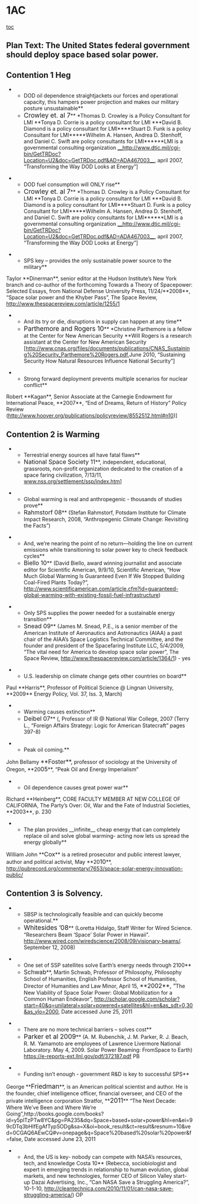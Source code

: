 =<span style="text-align: left;">1AC</span>= 
[[toc]]
<span style="display: block; text-align: left;">
</span>
==<span style="text-align: left;">Plan Text: The United States federal government should deploy space based solar power.</span>== 

==Contention 1 Heg== 
**DOD oil dependence straightjackets our forces and operational capacity, this hampers power projection and makes our military posture unsustainable**
**<span style="font-size: 13pt;">Crowley et. al 7</span>** *Thomas D. Crowley is a Policy Consultant for LMI **Tonya D. Corrie is a policy consultant for LMI ***David B. Diamond is a policy consultant for LMI****Stuart D. Funk is a policy Consultant for LMI*****Wilhelm A. Hansen, Andrea D. Stenhoff, and Daniel C. Swift are policy consultants for LMI******LMI is a governmental consulting organization [[[http://www.dtic.mil/cgi-bin/GetTRDoc?Location=U2&doc=GetTRDoc.pdf&AD=ADA467003|__http://www.dtic.mil/cgi-bin/GetTRDoc?Location=U2&doc=GetTRDoc.pdf&AD=ADA467003__]], april 2007, “Transforming the Way DOD Looks at Energy”]

**DOD fuel consumption will ONLY rise**
**<span style="font-size: 13pt;">Crowley et. al 7</span>** *Thomas D. Crowley is a Policy Consultant for LMI **Tonya D. Corrie is a policy consultant for LMI ***David B. Diamond is a policy consultant for LMI****Stuart D. Funk is a policy Consultant for LMI*****Wilhelm A. Hansen, Andrea D. Stenhoff, and Daniel C. Swift are policy consultants for LMI******LMI is a governmental consulting organization [[[http://www.dtic.mil/cgi-bin/GetTRDoc?Location=U2&doc=GetTRDoc.pdf&AD=ADA467003|__http://www.dtic.mil/cgi-bin/GetTRDoc?Location=U2&doc=GetTRDoc.pdf&AD=ADA467003__]], april 2007, “Transforming the Way DOD Looks at Energy”]

**SPS key – provides the only sustainable power source to the military**
Taylor **Dinerman**, senior editor at the Hudson Institute’s New York branch and co-author of the forthcoming Towards a Theory of Spacepower: Selected Essays, from National Defense University Press, 11/24/**2008**, “Space solar power and the Khyber Pass”, The Space Review, http://www.thespacereview.com/article/1255/1


**And its try or die, disruptions in supply can happen at any time**
**<span style="font-size: 13pt;">Parthemore and Rogers 10</span>** *Christine Parthemore is a fellow at the Center for New American Security **Will Rogers is a research assistant at the Center for New American Security [[[http://www.cnas.org/files/documents/publications/CNAS_Sustaining%20Security_Parthemore%20Rogers.pdf]],June 2010, “Sustaining Security How Natural Resources Influence National Security”]


**Strong forward deployment prevents multiple scenarios for nuclear conflict**
Robert **Kagan**, Senior Associate at the Carnegie Endowment for International Peace, **2007**, “End of Dreams, Return of History” Policy Review ([[http://www.hoover.org/publications/policyreview/8552512.html%23n10|http://www.hoover.org/publications/policyreview/8552512.html#n10]])]

==Contention 2 is Warming== 


**Terrestrial energy sources all have fatal flaws**
**<span style="font-size: 12pt;">National Space Society 11</span>**, independent, educational, grassroots, non-profit organization dedicated to the creation of a space faring civilization, 7/13/11, [[http://www.nss.org/settlement/ssp/index.htm|www.nss.org/settlement/ssp/index.htm]]]

**Global warming is real and anthropegenic - thousands of studies prove**
**<span style="font-size: 12pt;">Rahmstorf 08</span>** (Stefan Rahmstorf, Potsdam Institute for Climate Impact Research, 2008, “Anthropegenic Climate Change: Revisiting the Facts”)


**And, we’re nearing the point of no return—holding the line on current emissions while transitioning to solar power key to check feedback cycles**
**<span style="font-size: 12pt;">Biello 10</span>** (David Biello, award winning journalist and associate editor for Scientific American, 9/9/10, Scientific American, “How Much Global Warming Is Guaranteed Even If We Stopped Building Coal-Fired Plants Today?”, [[http://www.scientificamerican.com/article.cfm?id=guaranteed-global-warming-with-existing-fossil-fuel-infrastructure]])


**Only SPS supplies the power needed for a sustainable energy transition**
**<span style="font-size: 12pt;">Snead 09</span>** (James M. Snead, P.E., is a senior member of the American Institute of Aeronautics and Astronautics (AIAA) a past chair of the AIAA’s Space Logistics Technical Committee, and the founder and president of the Spacefaring Institute LLC, 5/4/2009, “The vital need for America to develop space solar power”, The Space Review, [[http://www.thespacereview.com/article/1364/1]]) - yes


**U.S. leadership on climate change gets other countries on board**
Paul **Harris**, Professor of Political Science @ Lingnan University, **<span class="Author-Date">20</span>09** Energy Policy, Vol. 37, Iss. 3, March)

**Warming causes extinction**
**<span style="font-size: 12pt;">Deibel 07</span>** (, Professor of IR @ National War College, 2007 (Terry L., “Foreign Affairs Strategy: Logic for American Statecraft” pages 397-8)

**Peak oil coming.**
John Bellamy <span style="font-size: 12pt;">**Foster**,</span> professor of sociology at the University of Oregon, **20<span style="font-size: 12pt;">05</span>**, “Peak Oil and Energy Imperialism”

**Oil dependence causes great power war**
Richard **Heinberg**, CORE FACULTY MEMBER AT NEW COLLEGE OF CALIFORNIA, The Party’s Over: Oil, War and the Fate of Industrial Societies, **2003**, p. 230

**The plan provides __infinite__ cheap energy that can completely replace oil and solve global warming- acting now lets us spread the energy globally**
William John **<span style="font-size: 12pt;">Cox</span>** is a retired prosecutor and public interest lawyer, author and political activist, May **20<span style="font-size: 12pt;">10</span>**, [[http://pubrecord.org/commentary/7653/space-solar-energy-innovation-public/]]


==Contention 3 is Solvency.== 

**SBSP is technologically feasible and can quickly become operational.**
**<span style="font-size: 13pt;">Whitesides ’08</span>** (Loretta Hidalgo, Staff Writer for Wired Science. “Researchers Beam ‘Space’ Solar Power in Hawaii”. http://www.wired.com/wiredscience/2008/09/visionary-beams/. September 12, 2008)


**One set of SSP satellites solve Earth’s energy needs through 2100**
**<span style="font-size: 12pt;">Schwab</span>**, Martin Schwab, Professor of Philosophy, Philosophy School of Humanities, English Professor School of Humanities, Director of Humanities and Law Minor, April 15, <span style="font-size: 12pt;">**2002**, “</span>The New Viability of Space Solar Power: Global Mobilization for a Common Human Endeavor”, http://scholar.google.com/scholar?start=40&q=unilateral+solar+powered+satellites&hl=en&as_sdt=0,30&as_ylo=2000, Date accessed June 25, 2011 


**There are no more technical barriers – solves cost**
**<span style="font-size: 13pt;">Parker et al 2009</span>** (A. M. Rubenchik, J. M. Parker, R. J. Beach, R. M. Yamamoto are employees of Lawrence Livermore National Laboratory. May 4, 2009. Solar Power Beaming: FromSpace to Earth) [[https://e-reports-ext.llnl.gov/pdf/372187.pdf]] PB


**Funding isn’t enough - government R&D is key to successful SPS**
George **<span style="font-size: 13pt;">Friedman</span>**, is an American political scientist and author. He is the founder, chief intelligence officer, financial overseer, and CEO of the private intelligence corporation Stratfor, **<span style="font-size: 13pt;">2011</span>** “The Next Decade: Where We’ve Been and Where We’re Going”,http://books.google.com/books?id=y5plTzPTw8YC&pg=PA235&dq=Space+based+solar+power&hl=en&ei=99cDTq3bHIfEgAfTypSODg&sa=X&oi=book_result&ct=result&resnum=10&ved=0CGAQ6AEwCQ#v=onepage&q=Space%20based%20solar%20power&f=false, Date accessed June 23, 2011


**And, the US is key- nobody can compete with NASA’s resources, tech, and knowledge Costa 10** (Rebecca, sociobiologist and expert in emerging trends in relationship to human evolution, global markets, and new technologies, former CEO of Silicon Valley start-up Dazai Advertising, Inc., “Can NASA Save a Struggling America?”, 10-1-10, http://cleantechnica.com/2010/11/01/can-nasa-save-struggling-america/) OP